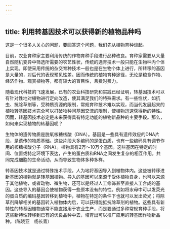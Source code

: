 ```yaml
---
---
---
```

title: 利用转基因技术可以获得新的植物品种吗
---




这是一个很多人关心的问题，要回答这个问题，我们先从植物育种谈起。

目前，农业育种家主要利用传统的作物育种手段进行品种改良。育种家需要从大量自然随机变异中筛选所需要的农艺性状，传统的选育技术一般只能在生物种内个体上实现。即使采用传统的杂交育种技术一般也是在生物个体上进行，所转移的基因是大量的，对后代的表现预见性差。因而传统的植物育种途径，无论是粮食作物、经济作物、观赏植物等，都有较大的盲目性，且费时费力。

随着现代科技的飞速发展，已有的农业科技研究和实践已经证明，转基因技术可以有针对性地对植物进行定向改造，使其满足我们的特殊需求。有一些性状，如抗虫、抗除草剂等，受种质资源的限制，常规育种技术难以实现，而当代发展起来的植物转基因技术完全可以打破物种间基因交流的限制，使植物迅速获得新的特性。因而，转基因技术必定是未来获得具有特定功能的植物新品种的主要手段。那么，如何来实现植物的转基因呢？

生物体的遗传物质是脱氧核糖核酸（DNA）。基因是一些具有遗传效应的DNA片段，是遗传的物质基础。这些片段大多编码的是蛋白质，也有一些编码具有调节作用的核糖核酸分子（RNA）。植物具有2万～10万个基因。这些基因在特定的时间、位置或特定环境下表达，产生的蛋白质和RNA之间发生复杂的相互作用，共同完成细胞的生命活动，从而导致生物体多种多样。

转基因技术就是通过特殊技术手段，人为地将基因导入到植物体内。这些被转移进新基因的植物就是转基因植物。导入的基因可以来源于受体植物自身，也可以来源于其他植物，或者动物、微生物，还可以是经过人工修饰甚至直接人工合成的基因。这些导入的基因会使植物获得一些原本没有的特性。例如将水母中可以发荧光的蛋白质的编码基因转移到植物中，植物在特定的条件下也就可以发出荧光；将除草剂降解相关的基因转入植物体内后，可以获得能抵抗除草剂的植物。这些具有新特性的转基因植物通常不能直接用于农业生产，而是要通过多种常规育种手段，将这些新特性转移到已有的优良品种中去，培育出可以推广应用的转基因作物新品种。（陈晓亚　杨长青）